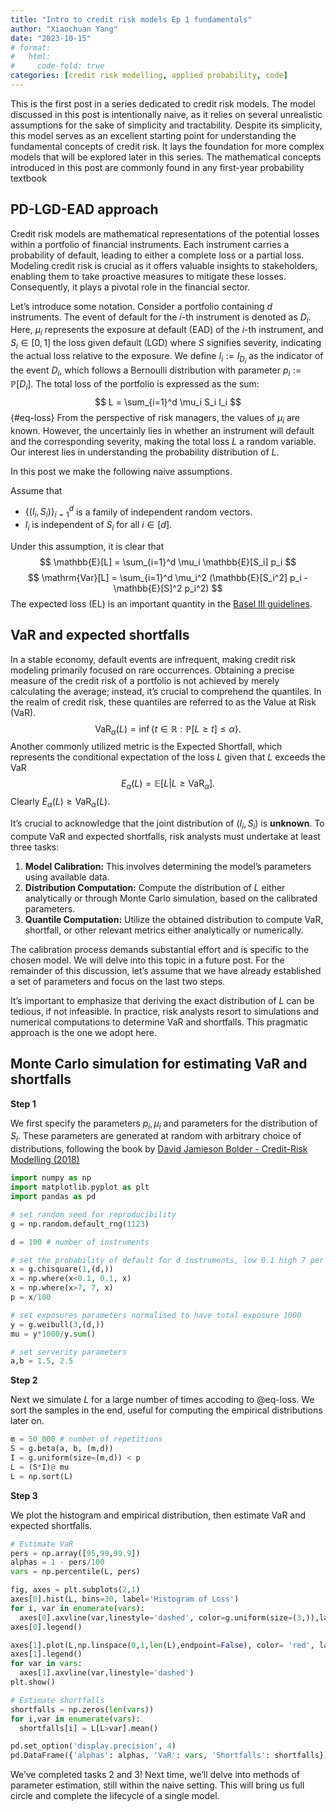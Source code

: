 ```yaml
---
title: "Intro to credit risk models Ep 1 fundamentals"
author: "Xiaochuan Yang"
date: "2023-10-15"
# format:
#   html: 
#     code-fold: true
categories: [credit risk modelling, applied probability, code]
---
```


<!-- latex stuff -->
\def\PP{\mathbb{P}}
\def\VAR{\mathrm{VaR}}
\def\RR{\mathbb{R}}
\def\EE{\mathbb{E}}

::: {.callout-note}
This is the first post in a series dedicated to credit risk models. The model discussed in this post is intentionally naive, as it relies on several unrealistic assumptions for the sake of simplicity and tractability. Despite its simplicity, this model serves as an excellent starting point for understanding the fundamental concepts of credit risk. It lays the foundation for more complex models that will be explored later in this series. The mathematical concepts introduced in this post are commonly found in any first-year probability textbook
:::


## PD-LGD-EAD approach



Credit risk models are mathematical representations of the potential losses within a portfolio of financial instruments. Each instrument carries a probability of default, leading to either a complete loss or a partial loss. Modeling credit risk is crucial as it offers valuable insights to stakeholders, enabling them to take proactive measures to mitigate these losses. Consequently, it plays a pivotal role in the financial sector.




Let's introduce some notation. Consider a portfolio containing $d$ instruments. The event of default for the $i$-th instrument is denoted as $D_i$. Here, $\mu_i$ represents the exposure at default (EAD) of the $i$-th instrument, and $S_i \in [0,1]$ the loss given default (LGD) where $S$ signifies severity, indicating the actual loss relative to the exposure. We define $I_i := I_{D_i}$ as the indicator of the event $D_i$, which follows a Bernoulli distribution with parameter $p_i := \mathbb{P}[D_i]$. The total loss of the portfolio is expressed as the sum: 
$$
L = \sum_{i=1}^d \mu_i S_i I_i
$${#eq-loss}
From the perspective of risk managers, the values of $\mu_i$ are known. However, the uncertainly lies in whether an instrument will default and the corresponding severity, making the total loss $L$ a random variable. Our interest lies in understanding the probability distribution of $L$. 

In this post we make the following naive assumptions.

::: {.callout-important}
 Assume that 

 - $\{(I_i,S_i)\}_{i=1}^d$ is a family of independent random vectors. 
 - $I_i$ is independent of $S_i$ for all $i\in [d]$.
:::

Under this assumption, it is clear that
$$
\EE[L] = \sum_{i=1}^d \mu_i \EE[S_i] p_i
$$
$$
\mathrm{Var}[L] = \sum_{i=1}^d \mu_i^2 (\EE[S_i^2] p_i  - \EE[S]^2 p_i^2)
$$
The expected loss (EL) is an important quantity in the [Basel III guidelines](https://www.eba.europa.eu/regulation-and-policy/single-rulebook/interactive-single-rulebook/1586).  

## VaR and expected shortfalls


In a stable economy, default events are infrequent, making credit risk modeling primarily focused on rare occurrences. Obtaining a precise measure of the credit risk of a portfolio is not achieved by merely calculating the average; instead, it's crucial to comprehend the quantiles. In the realm of credit risk, these quantiles are referred to as the Value at Risk (VaR).  
$$
\VAR_\alpha(L) = \inf\{t\in\RR: \PP[L\ge t]\le \alpha \}.
$$
Another commonly utilized metric is the Expected Shortfall, which represents the conditional expectation of the loss $L$ given that $L$ exceeds the VaR
$$
E_\alpha(L) = \EE[L|L\ge\VAR_\alpha]. 
$$
Clearly $E_\alpha(L)\ge \VAR_\alpha(L)$. 

It's crucial to acknowledge that the joint distribution of $(I_i, S_i)$ is **unknown**. To compute VaR and expected shortfalls, risk analysts must undertake at least three tasks:

1. **Model Calibration:** This involves determining the model's parameters using available data.
2. **Distribution Computation:** Compute the distribution of $L$ either analytically or through Monte Carlo simulation, based on the calibrated parameters.
3. **Quantile Computation:** Utilize the obtained distribution to compute VaR, shortfall, or other relevant metrics either analytically or numerically.

The calibration process demands substantial effort and is specific to the chosen model. We will delve into this topic in a future post. For the remainder of this discussion, let's assume that we have already established a set of parameters and focus on the last two steps.

It's important to emphasize that deriving the exact distribution of $L$ can be tedious, if not infeasible. In practice, risk analysts resort to simulations and numerical computations to determine VaR and shortfalls. This pragmatic approach is the one we adopt here.

## Monte Carlo simulation for estimating VaR and shortfalls

**Step 1**

We first specify the parameters $p_i, \mu_i$ and parameters for the distribution of $S_i$. These parameters are generated at random with arbitrary choice of distributions, following the book by [David Jamieson Bolder - Credit-Risk Modelling (2018)](https://link.springer.com/book/10.1007/978-3-319-94688-7)

```python
import numpy as np
import matplotlib.pyplot as plt
import pandas as pd

# set random seed for reproducibility
g = np.random.default_rng(1123)

d = 100 # number of instruments

# set the probability of default for d instruments, low 0.1 high 7 per cent
x = g.chisquare(1,(d,))
x = np.where(x<0.1, 0.1, x)
x = np.where(x>7, 7, x)
p = x/100 

# set exposures parameters normalised to have total exposure 1000
y = g.weibull(3,(d,))
mu = y*1000/y.sum()

# set serverity parameters
a,b = 1.5, 2.5
```

**Step 2** 

Next we simulate $L$ for a large number of times accoding to @eq-loss. We sort the samples in the end, useful for computing the empirical distributions later on. 

```python
m = 50_000 # number of repetitions
S = g.beta(a, b, (m,d))
I = g.uniform(size=(m,d)) < p
L = (S*I)@ mu
L = np.sort(L)
```

**Step 3**

We plot the histogram and empirical distribution, then estimate VaR and expected shortfalls. 

```python
# Estimate VaR 
pers = np.array([95,99,99.9])
alphas = 1 - pers/100
vars = np.percentile(L, pers)

fig, axes = plt.subplots(2,1)
axes[0].hist(L, bins=30, label='Histogram of Loss')
for i, var in enumerate(vars): 
  axes[0].axvline(var,linestyle='dashed', color=g.uniform(size=(3,)),label=f'VaR{alphas[i]:.3f}')
axes[0].legend()

axes[1].plot(L,np.linspace(0,1,len(L),endpoint=False), color= 'red', label='empirical distribution')
axes[1].legend()
for var in vars: 
  axes[1].axvline(var,linestyle='dashed')
plt.show()

# Estimate shortfalls
shortfalls = np.zeros(len(vars))
for i,var in enumerate(vars):
  shortfalls[i] = L[L>var].mean()

pd.set_option('display.precision', 4)
pd.DataFrame({'alphas': alphas, 'VaR': vars, 'Shortfalls': shortfalls}).set_index('alphas')
```


We've completed tasks 2 and 3! Next time, we'll delve into methods of parameter estimation, still within the naive setting. This will bring us full circle and complete the lifecycle of a single model.
